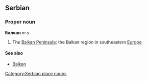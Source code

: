 ==Serbian==
===Proper noun===
'''Балкан''' ''m s''
#The [[Balkan Peninsula]]; the Balkan region in southeastern [[Europe]]
====See also====
*[[Balkan]]
[[Category:Serbian place nouns]]